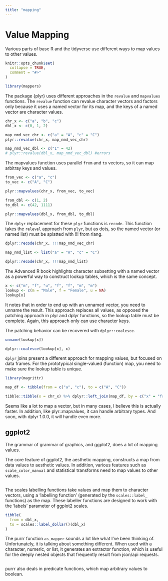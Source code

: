 ```yaml
---
title: "mapping"
---
```


# Value Mapping

Various parts of base R and the tidyverse use different ways to map values to other values.

```r
knitr::opts_chunk$set(
  collapse = TRUE,
  comment = "#>"
)
```

```r
library(mappers)
```

The package {plyr} uses different approaches in the `revalue` and `mapvalues` functions. The `revalue` function can revalue character vectors and factors only because it uses a named vector for its map, and the keys of a named vector are character values.

```r
chr_x <- c("a", "b", "c")
dbl_x <- c(0, 1, 2)

map_nmd_vec_chr <- c("a" = "A", "c" = "C")
plyr::revalue(chr_x, map_nmd_vec_chr)

map_nmd_vec_dbl <- c("1" = 42)
# plyr::revalue(dbl_x, map_nmd_vec_dbl) #errors
```

The mapvalues function uses parallel `from` and `to` vectors, so it can map arbitray keys and values.

```r

from_vec <- c("a", "c")
to_vec <- c("A", "C")

plyr::mapvalues(chr_x, from_vec, to_vec)

from_dbl <- c(1, 2)
to_dbl <- c(42, 1111)

plyr::mapvalues(dbl_x, from_dbl, to_dbl)
```

The `dplyr` replacement for these `plyr` functions is `recode`. This function takes the `relevel` approach from `plyr`, but as dots, so the named vector (or named list) must be splatted with !!! from rlang.

```r
dplyr::recode(chr_x, !!!map_nmd_vec_chr)

map_nmd_list <- list("a" = "A", "c" = "C")

dplyr::recode(chr_x, !!!map_nmd_list)
```

The Advanced R book highlights character subsetting with a named vector as a powerful way to construct lookup tables, which is the same concept.

```r
x <- c("m", "f", "u", "f", "f", "m", "m")
lookup <- c(m = "Male", f = "Female", u = NA)
lookup[x]
```

It notes that in order to end up with an unnamed vector, you need to unname the result. This approach replaces all values, as opposed the patching approach in plyr and dplyr functions, so the lookup table must be complete. Again, this approach only can use character keys.

The patching behavior can be recovered with `dplyr::coalesce`.

```r
unname(lookup[x])

dplyr::coalesce(lookup[x], x)
```

`dplyr` joins present a different approach for mapping values, but focused on data frames. For the prototypical single-valued (function) map, you need to make sure the lookup table is unique.

```r
library(magrittr)

map_df <- tibble(from = c("a", "c"), to = c("A", "C"))

tibble::tibble(x = chr_x) %>% dplyr::left_join(map_df, by = c("x" = "from")) %>% dplyr::pull(to)
```

Seems like a lot to map a vector, but in many cases, I believe this is actually faster. In addition, like plyr::mapvalues, it can handle arbitrary types. And soon, with dplyr 1.0.0, it will handle even more.

## ggplot2

The grammar of grammar of graphics, and ggplot2, does a lot of mapping values.

The core feature of ggplot2, the aesthetic mapping, constructs a map from data values to aesthetic values.
In addition, various features such as `scale_color_manual` and statistical transforms need to map values to other values.


```r

```

The scales labelling functions take values and map them to character vectors, using a 'labelling function' (generated by the `scales::label_` functions) as the map. These labeller functions are designed to work with the 'labels' parameter of ggplot2 scales.

```r
tibble(
  from = dbl_x,
  to = scales::label_dollar()(dbl_x)
)

```

The purrr function `as_mapper` sounds a lot like what I've been thinking of. Unfortunately, it is talking about something different. When used with a character, numeric, or list, it generates an extractor function, which is useful for the deeply nested objects that frequently result from json/api requests.

```r

```

purrr also deals in predicate functions, which map arbitrary values to boolean.





